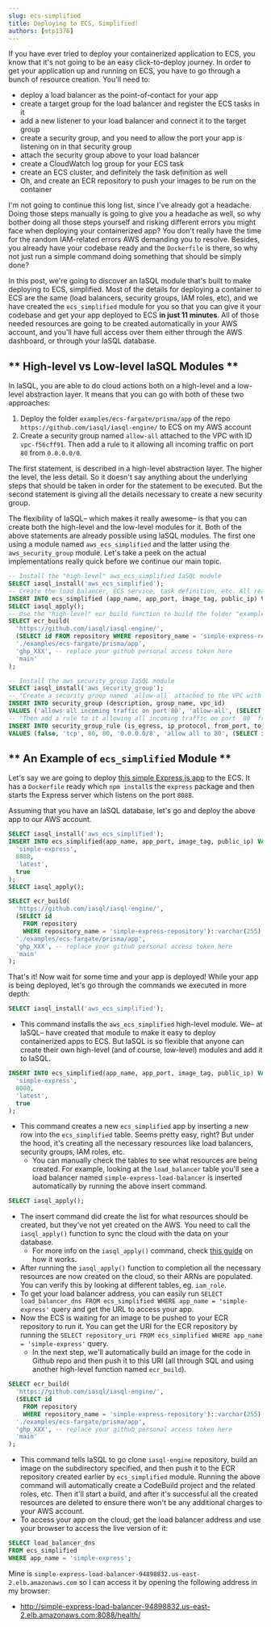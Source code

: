 ```yaml
---
slug: ecs-simplified
title: Deploying to ECS, Simplified!
authors: [mtp1376]
---
```

If you have ever tried to deploy your containerized application to ECS, you know that it's not going to be an easy click-to-deploy journey. In order to get your application up and running on ECS, you have to go through a bunch of resource creation. You'll need to:
- deploy a load balancer as the point-of-contact for your app
- create a target group for the load balancer and register the ECS tasks in it
- add a new listener to your load balancer and connect it to the target group
- create a security group, and you need to allow the port your app is listening on in that security group
- attach the security group above to your load balancer
- create a CloudWatch log group for your ECS task
- create an ECS cluster, and definitely the task definition as well
- Oh, and create an ECR repository to push your images to be run on the container

I'm not going to continue this long list, since I've already got a headache. Doing those steps manually is going to give you a headache as well, so why bother doing all those steps yourself and risking different errors you might face when deploying your containerized app? You don't really have the time for the random IAM-related errors AWS demanding you to resolve. Besides, you already have your codebase ready and the `Dockerfile` is there, so why not just run a simple command doing something that should be simply done?

In this post, we're going to discover an IaSQL module that's built to make deploying to ECS, simplified. Most of the details for deploying a container to ECS are the same (load balancers, security groups, IAM roles, etc), and we have created the `ecs_simplified` module for you so that you can give it your codebase and get your app deployed to ECS **in just 11 minutes**. All of those needed resources are going to be created automatically in your AWS account, and you'll have full access over them either through the AWS dashboard, or through your IaSQL database.

## ** High-level vs Low-level IaSQL Modules **
In IaSQL, you are able to do cloud actions both on a high-level and a low-level abstraction layer. It means that you can go with both of these two approaches:
1. Deploy the folder `examples/ecs-fargate/prisma/app` of the repo `https://github.com/iasql/iasql-engine/` to ECS on my AWS account
2. Create a security group named `allow-all` attached to the VPC with ID `vpc-f56cff91`. Then add a rule to it allowing all incoming traffic on port `80` from `0.0.0.0/0`.

The first statement, is described in a high-level abstraction layer. The higher the level, the less detail. So it doesn't say anything about the underlying steps that should be taken in order for the statement to be executed. But the second statement is giving all the details necessary to create a new security group.

The flexibility of IaSQL– which makes it really awesome– is that you can create both the high-level and the low-level modules for it. Both of the above statements are already possible using IaSQL modules. The first one using a module named `aws_ecs_simplified` and the latter using the `aws_security_group` module. Let's take a peek on the actual implementations really quick before we continue our main topic.

```sql title="Deploy the folder 'examples/ecs-fargate/prisma/app' of the 'iasql-engine' repo to ECS on my AWS account"
-- Install the "high-level" aws_ecs_simplified IaSQL module
SELECT iasql_install('aws_ecs_simplified');
-- Create the load balancer, ECS service, task definition, etc. All ready afterwards for us to build and push to deploy the app.
INSERT INTO ecs_simplified (app_name, app_port, image_tag, public_ip) VALUES ('simple-express', 8088, 'latest', true);
SELECT iasql_apply();
-- Use the "high-level" ecr_build function to build the folder "examples/ecs-fargate/prisma/app" from "iasql-engine" Github repo and push it to ECR
SELECT ecr_build(
  'https://github.com/iasql/iasql-engine/',
  (SELECT id FROM repository WHERE repository_name = 'simple-express-repository')::varchar(255),
  './examples/ecs-fargate/prisma/app',
  'ghp_XXX', -- replace your github personal access token here
  'main'
);
```
```sql title="Create a security group named 'allow-all' attached to the VPC with ID 'vpc-f56cff91'. Then add a rule to it allowing all incoming traffic on port '80' from '0.0.0.0/0'"
-- Install the aws_security_group IaSQL module
SELECT iasql_install('aws_security_group');
-- "Create a security group named `allow-all` attached to the VPC with ID `vpc-f56cff91`"
INSERT INTO security_group (description, group_name, vpc_id)
VALUES ('allows all incoming traffic on port 80', 'allow-all', (SELECT id FROM vpc WHERE vpc_id = 'vpc-08c0a68025c2983a2'));
-- "Then add a rule to it allowing all incoming traffic on port `80` from `0.0.0.0/0`."
INSERT INTO security_group_rule (is_egress, ip_protocol, from_port, to_port, cidr_ipv4, description, security_group_id)
VALUES (false, 'tcp', 80, 80, '0.0.0.0/8', 'allow all to 80', (SELECT id FROM security_group WHERE group_name = 'allow-all'));
```


## ** An Example of `ecs_simplified` Module **
Let's say we are going to deploy [this simple Express.js app](https://github.com/iasql/iasql-engine/tree/main/examples/ecs-fargate/prisma/app) to the ECS. It has a `Dockerfile` ready which `npm install`s the `express` package and then starts the Express server which listens on the port `8088`.

Assuming that you have an IaSQL database, let's go and deploy the above app to our AWS account.
```sql title="Deploy a simple Express.js app from a Github repository to ECS" showLineNumbers
SELECT iasql_install('aws_ecs_simplified');
INSERT INTO ecs_simplified(app_name, app_port, image_tag, public_ip) VALUES(
  'simple-express',
  8088,
  'latest',
  true
);
SELECT iasql_apply();

SELECT ecr_build(
  'https://github.com/iasql/iasql-engine/',
  (SELECT id
    FROM repository
    WHERE repository_name = 'simple-express-repository')::varchar(255),
  './examples/ecs-fargate/prisma/app',
  'ghp_XXX', -- replace your github personal access token here
  'main'
);
```
That's it! Now wait for some time and your app is deployed! While your app is being deployed, let's go through the commands we executed in more depth:
```sql
SELECT iasql_install('aws_ecs_simplified');
```
- This command installs the `aws_ecs_simplified` high-level module. We– at IaSQL– have created that module to make it easy to deploy containerized apps to ECS. But IaSQL is so flexible that anyone can create their own high-level (and of course, low-level) modules and add it to IaSQL.
```sql
INSERT INTO ecs_simplified(app_name, app_port, image_tag, public_ip) VALUES(
  'simple-express',
  8088,
  'latest',
  true
);
```
- This command creates a new `ecs_simplified` app by inserting a new row into the `ecs_simplified` table. Seems pretty easy, right? But under the hood, it's creating all the necessary resources like load balancers, security groups, IAM roles, etc.
  - You can manually check the tables to see what resources are being created. For example, looking at the `load_balancer` table you'll see a load balancer named `simple-express-load-balancer` is inserted automatically by running the above insert command.
```sql
SELECT iasql_apply();
```
- The insert command did create the list for what resources should be created, but they've not yet created on the AWS. You need to call the `iasql_apply()` function to sync the cloud with the data on your database.
  - For more info on the `iasql_apply()` command, check [this guide](https://iasql.com/docs/apply-and-sync/#apply-and-preview_apply) on how it works.
- After running the `iasql_apply()` function to completion all the necessary resources are now created on the cloud, so their ARNs are populated. You can verify this by looking at different tables, eg. `iam_role`.
- To get your load balancer address, you can easily run `SELECT load_balancer_dns FROM ecs_simplified WHERE app_name = 'simple-express'` query and get the URL to access your app.
- Now the ECS is waiting for an image to be pushed to your ECR repository to run it. You can get the URI for the ECR repository by running the `SELECT repository_uri FROM ecs_simplified WHERE app_name = 'simple-express'` query.
  - In the next step, we'll automatically build an image for the code in Github repo and then push it to this URI (all through SQL and using another high-level function named `ecr_build`).
```sql
SELECT ecr_build(
  'https://github.com/iasql/iasql-engine/',
  (SELECT id
    FROM repository
    WHERE repository_name = 'simple-express-repository')::varchar(255),
  './examples/ecs-fargate/prisma/app',
  'ghp_XXX', -- replace your github personal access token here
  'main'
);
```
- This command tells IaSQL to go clone `iasql-engine` repository, build an image on the subdirectory specified, and then push it to the ECR repository created earlier by `ecs_simplified` module. Running the above command will automatically create a CodeBuild project and the related roles, etc. Then it'll start a build, and after it's successful all the created resources are deleted to ensure there won't be any additional charges to your AWS account.
- To access your app on the cloud, get the load balancer address and use your browser to access the live version of it:
```sql
SELECT load_balancer_dns
FROM ecs_simplified
WHERE app_name = 'simple-express';
```
Mine is `simple-express-load-balancer-94898832.us-east-2.elb.amazonaws.com` so I can access it by opening the following address in my browser:
-  http://simple-express-load-balancer-94898832.us-east-2.elb.amazonaws.com:8088/health/
